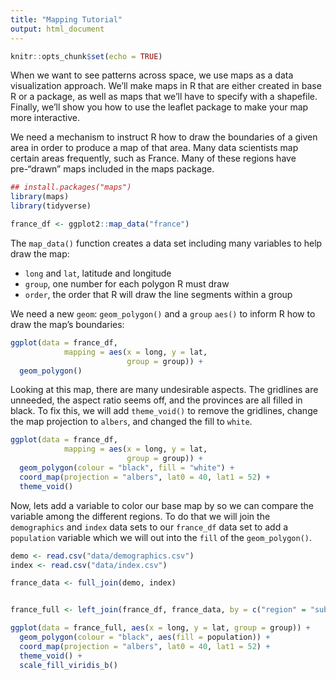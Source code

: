 ```yaml
---
title: "Mapping Tutorial"
output: html_document
---
```


```r
knitr::opts_chunk$set(echo = TRUE)
```

When we want to see patterns across space, we use maps as a data visualization approach. We'll make maps in R that are either created in base R or a package, as well as maps that we'll have to specify with a shapefile. Finally, we'll show you how to use the leaflet package to make your map more interactive.

We need a mechanism to instruct R how to draw the boundaries of a given area in order to produce a map of that area. Many data scientists map certain areas frequently, such as France. Many of these regions have pre-"drawn" maps included in the maps package.

```r
## install.packages("maps")
library(maps)
library(tidyverse)

france_df <- ggplot2::map_data("france")
```

The `map_data()` function creates a data set including many variables to help draw the map:

* `long` and `lat`, latitude and longitude
* `group`, one number for each polygon R must draw
* `order`, the order that R will draw the line segments within a group

We need a new `geom`: `geom_polygon()` and a `group` `aes()` to inform R how to draw the map's boundaries:

```r
ggplot(data = france_df,
            mapping = aes(x = long, y = lat,
                          group = group)) +
  geom_polygon() 
```

Looking at this map, there are many undesirable aspects. The gridlines are unneeded, the aspect ratio seems off, and the provinces are all filled in black. To fix this, we will add `theme_void()` to remove the gridlines, change the map projection to `albers`, and changed the fill to `white`.

```r
ggplot(data = france_df,
            mapping = aes(x = long, y = lat,
                          group = group)) +
  geom_polygon(colour = "black", fill = "white") +
  coord_map(projection = "albers", lat0 = 40, lat1 = 52) +
  theme_void()
```

Now, lets add a variable to color our base map by so we can compare the variable among the different regions. To do that we will join the `demographics` and `index` data sets to our `france_df` data set to add a `population` variable which we will out into the `fill` of the `geom_polygon()`.

```r
demo <- read.csv("data/demographics.csv")
index <- read.csv("data/index.csv")

france_data <- full_join(demo, index)


france_full <- left_join(france_df, france_data, by = c("region" = "subregion2_name"))

ggplot(data = france_full, aes(x = long, y = lat, group = group)) +
  geom_polygon(colour = "black", aes(fill = population)) +
  coord_map(projection = "albers", lat0 = 40, lat1 = 52) +
  theme_void() +
  scale_fill_viridis_b()
```